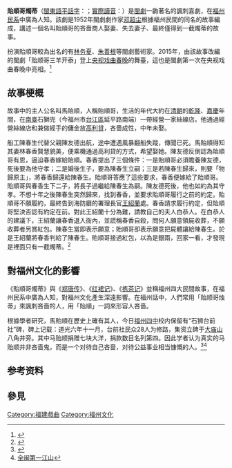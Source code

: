 '''貽順哥燭蒂'''（[[閩東語|閩東語]][[平話字|平話字]]：{{lang|cdo|Ì-sông-gŏ̤ cióh-dé}}；[[國際音標|實際讀音]]：{{IPA|/i˨˩ luŋ˥˥ ŋo˥˥ tsuɔʔ˨˩ tɛi˨˩/}}）是[[閩劇|閩劇]]一齣著名的諷刺喜劇，在[[福州民系|福州民系]]中廣為人知。該劇是1952年閩劇劇作家[[邓超尘|邓超尘]]根據福州民間的同名的故事編成，講述一個名叫貽順哥的吝嗇商人娶妻、失去妻子、最終僅得到一截燭蒂的故事。

扮演貽順哥較為出名的有[[林务夏|林务夏]]、[[朱善根|朱善根]]等閩劇藝術家。2015年，由該故事改編的閩劇「贻顺哥三羊开泰」登上[[央视戏曲春晚|央视戏曲春晚]]的舞臺，這也是閩劇第一次在央视戏曲春晚中亮相。<ref>{{Cite web |url=http://difang.gmw.cn/newspaper/2015-01/20/content_103894901.htm |title=“贻顺哥”除夕要向全国观众拜年 |access-date=2015-02-01 |archive-date=2016-03-04 |archive-url=https://web.archive.org/web/20160304223558/http://difang.gmw.cn/newspaper/2015-01/20/content_103894901.htm |dead-url=no }}</ref>

==故事梗概==
故事中的主人公名叫馬貽順，人稱貽順哥，生活的年代大約在[[清朝|清朝]]的[[乾隆|乾隆]]、[[嘉慶|嘉慶]]年間，在[[南臺島|南臺]]石獅兜（今福州市[[台江區|台江區]]延平路南端）一帶經營一家絲線店。他通過經營絲線店和兼做經手的傭金放[[高利貸|高利貸]]，吝嗇成性，中年未娶。

船工陳春生代替父親陳友德出航，途中遭遇風暴翻船失蹤，傳聞已死。馬貽順得知其妻林春香賢慧貌美，便乘機通過高利貸的方式，希望娶她。陳友德反倒認為貽順哥有恩，逼迫春香嫁給貽順。春香提出了三個條件：一是貽順哥必須贍養陳友德，死後要為他守孝；二是婚後生子，要為陳春生立嗣；三是若陳春生歸來，則要「物歸原主」，將春香歸還給陳春生。貽順哥答應了這些要求，春香便嫁給了貽順哥。貽順哥與春香生下二子，將長子過繼給陳春生為嗣。陳友德死後，他也如約為其守孝。不想十年之後陳春生突然歸來，找到春香，並要求貽順哥履行之前的約定。貽順哥不願履約，最終告到海防廳的署理長官[[王紹蘭|王紹蘭]]處。春香請求履行約定，但貽順哥堅決否認有約定在前。對此王紹蘭十分為難，請教自己的夫人白恭人。在白恭人的建議下，王紹蘭讓春香退入衙內，並謊稱春香自殺，問何人願意領屍收葬，不願收葬者另賞紅包。陳春生當即表示願意；貽順哥卻表示願意把屍體讓給陳春生。於是王紹蘭將春香判給了陳春生。貽順哥接過紅包，以為是銀兩，回家一看，才發現是裡面只有一截燭蒂。<ref>{{Cite web |url=http://www.zohi.tv/culture/folder878/folder886/2013/12/2013-12-05314002.html |title=贻顺哥烛蒂 |access-date=2015-02-01 |archive-url=https://web.archive.org/web/20160304185819/http://www.zohi.tv/culture/folder878/folder886/2013/12/2013-12-05314002.html |archive-date=2016-03-04 |dead-url=yes }}</ref>

==對福州文化的影響==
《貽順哥燭蒂》與《[[郑唐传|郑唐传]]》、《[[红裙记|红裙记]]》、《[[拣茶记|拣茶记]]》並稱福州四大民間故事，在福州民系中廣為人知，對福州文化產生深遠影響。在福州話中，人們常用「贻顺哥烛蒂」來諷刺吝嗇的人，用「貽順」一詞來形容人吝嗇。

根據學者研究，馬貽順在歷史上確有其人，今日[[福州四中|福州四中]]校内保留有“石狮台前社”碑，碑上记载：道光六年十一月，台前社民众28人为修路，集资立碑于[[大庙山|大庙山]]八角井旁。其中马贻顺捐赠七块大洋，捐款数目名列第四。因此学者认为真实的马贻顺并非吝啬鬼，而是一个对待自己吝啬，对待公益事业相当慷慨的人。<ref>{{Cite web |url=http://www.hxydw.com.cn/Article/ShowArticle.asp?ArticleID=188 |title=贻顺哥其人其事 |access-date=2015-02-01 |archive-url=https://web.archive.org/web/20160304112826/http://www.hxydw.com.cn/Article/ShowArticle.asp?ArticleID=188 |archive-date=2016-03-04 |dead-url=yes }}</ref><ref>[http://www.taijiang.gov.cn/html/xxgk/jjtj/tjfc/lswh/13075.html 全闽第一江山]{{Dead link|date=2018年6月 |bot=InternetArchiveBot |fix-attempted=no }}</ref>

==参考资料==
{{reflist}}

==參見==
{{wiktionary|貽順哥}}

[[Category:福建戲曲|Category:福建戲曲]]
[[Category:福州文化|Category:福州文化]]
